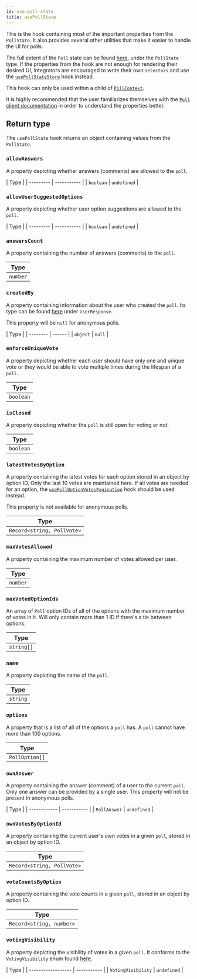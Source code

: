 ```yaml
---
id: use-poll-state
title: usePollState
---
```


This is the hook containing most of the important properties from the `PollState`. It also provides several other utilities that make it easier to handle the UI for polls.

The full extent of the `Poll` state can be found [here](https://github.com/GetStream/stream-chat-js/blob/master/src/poll.ts), under the `PollState` type. If the properties from the hook are not enough for rendering their desired UI, integrators are encouraged to write their own `selectors` and use the [`usePollStateStore`](./use-poll-state-store.mdx) hook instead.

This hook can only be used within a child of [`PollContext`](../../contexts/poll-context.mdx).

It is highly recommended that the user familiarizes themselves with the [`Poll` client documentation](https://getstream.io/chat/docs/javascript/polls_api/?language=javascript&q=poll) in order to understand the properties better.

## Return type

The `usePollState` hook returns an object containing values from the `PollState`.

### `allowAnswers`

A property depicting whether answers (comments) are allowed to the `poll`.

| Type      |
| --------- | ----------- |
| `boolean` | `undefined` |

### `allowUserSuggestedOptions`

A property depicting whether user option suggestions are allowed to the `poll`.

| Type      |
| --------- | ----------- |
| `boolean` | `undefined` |

### `answersCount`

A property containing the number of answers (comments) to the `poll`.

| Type     |
| -------- |
| `number` |

### `createdBy`

A property containing information about the user who created the `poll`. Its type can be found [here](https://github.com/GetStream/stream-chat-js/blob/b447512922b19bc7e3668bd9df81debcb673dd81/src/types.ts) under `UserResponse`.

This property will be `null` for anonymous polls.

| Type     |
| -------- | ------ |
| `object` | `null` |

### `enforceUniqueVote`

A property depicting whether each user should have only one and unique vote or they would be able to vote multiple times during the lifespan of a `poll`.

| Type      |
| --------- |
| `boolean` |

### `isClosed`

A property depicting whether the `poll` is still open for voting or not.

| Type      |
| --------- |
| `boolean` |

### `latestVotesByOption`

A property containing the latest votes for each option stored in an object by option ID. Only the last 10 votes are maintained here. If all votes are needed for an option, the [`usePollOptionVotesPagination`](./use-poll-option-votes-pagination.mdx) hook should be used instead.

This property is not available for anonymous polls.

| Type                       |
| -------------------------- |
| `Record<string, PollVote>` |

### `maxVotesAllowed`

A property containing the maximum number of votes allowed per user.

| Type     |
| -------- |
| `number` |

### `maxVotedOptionIds`

An array of `Poll` option IDs of all of the options with the maximum number of votes in it. Will only contain more than 1 ID if there's a tie between options.

| Type       |
| ---------- |
| `string[]` |

### `name`

A property depicting the name of the `poll`.

| Type     |
| -------- |
| `string` |

### `options`

A property that is a list of all of the options a `poll` has. A `poll` cannot have more than 100 options.

| Type           |
| -------------- |
| `PollOption[]` |

### `ownAnswer`

A property containing the answer (comment) of a user to the current `poll`. Only one answer can be provided by a single user. This property will not be present in anonymous polls.

| Type         |
| ------------ | ----------- |
| `PollAnswer` | `undefined` |

### `ownVotesByOptionId`

A property containing the current user's own votes in a given `poll`, stored in an object by option ID.

| Type                       |
| -------------------------- |
| `Record<string, PollVote>` |

### `voteCountsByOption`

A property containing the vote counts in a given `poll`, stored in an object by option ID.

| Type                     |
| ------------------------ |
| `Record<string, number>` |

### `votingVisibility`

A property depicting the visibility of votes in a given `poll`. It conforms to the `VotingVisibility` enum found [here](https://github.com/GetStream/stream-chat-js/blob/b447512922b19bc7e3668bd9df81debcb673dd81/src/types.ts).

| Type               |
| ------------------ | ----------- |
| `VotingVisibility` | `undefined` |
